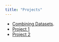 ```yaml
---
title: "Projects"
---
```

* [Combining Datasets](CombiningDatasetsSlides.qmd).
* [Project 1](https://stt2860-f2024.github.io/bicycle-sharing-sydneytraugott/BikeSharing.html)
* [Project 2](MentalHealth-SydneyTraugott/MentalHealth-SydneyTraugott.qmd)

